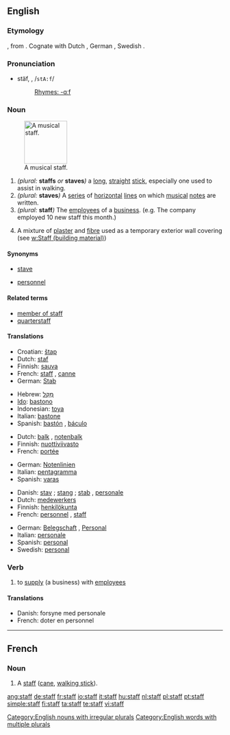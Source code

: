 {{see|Staff}}
==English==

===Etymology===
{{OE.}} {{term|stæf}}, from {{proto|Germanic|staƀoz}}.  Cognate with Dutch {{term|staf}}, German {{term|Stab}}, Swedish {{term|staf}}.

===Pronunciation===
* stäf, {{IPA|/stɑːf/}}, /<tt>stA:f</tt>/
*: [[Rhymes:English:-ɑːf|Rhymes: -ɑːf]]
<!-- is there also an -æf pronunciation? -->

===Noun===
{{en-noun|s|pl2=staves|-}}
[[Image:Music-staff.png|thumb|right|100px|A musical staff.]]

# ''(plural:'' '''staffs''' ''or'' '''staves''''')''  a [[long]], [[straight]] [[stick]], especially one used to assist in walking.
# ''(plural:'' '''staves''''')'' {{music}} A [[series]] of [[horizontal]] [[line]]s on which [[music]]al [[note]]s are written.
# ''(plural:'' '''staff''''')'' The [[employee]]s of a [[business]]. (e.g. The company employed 10 new staff this month.)
#{{uncountable}} A mixture of [[plaster]] and [[fibre]] used as a temporary exterior wall covering (see [[w:Staff (building material)]])

====Synonyms====
* {{sense|music}} [[stave]]
* {{sense|employees}} [[personnel]]

====Related terms====
* [[member of staff]]
* [[quarterstaff]]

====Translations====
{{trans-top|long, straight stick}}
* Croatian: [[štap]] {{m}}
* Dutch: [[:nl:staf|staf]] {{m}}
* Finnish: [[sauva]]
* French: [[staff#French|staff]] {{m}}, [[canne]] {{f}}
* German: [[Stab]] {{m}}
{{trans-mid}}
* Hebrew: [[מקל|מַקֵּל]] {{m}}
* [[Ido]]: [[bastono]]
* Indonesian: [[toya]]
* Italian: [[bastone]] {{m}}
* Spanish: [[bastón]] {{m}}, [[báculo]] {{m}}
{{trans-bottom}}

{{trans-top|series of horizontal lines}}
* Dutch: [[:nl:balk|balk]] {{m}}, [[:nl:notenbalk|notenbalk]] {{m}}
* Finnish: [[nuottiviivasto]]
* French: [[portée]] {{f}}
{{trans-mid}}
* German: [[Notenlinien]] {{f|p}}
* Italian: [[pentagramma]] {{m}}
* Spanish: [[varas]] {{f|p}}
{{trans-bottom}}

{{trans-top|employees of a business}}
* Danish: [[stav]] {{c}}; [[stang]] {{c}}; [[stab]] {{c}}, [[personale]] {{n}}
* Dutch: [[:nl:medewerkers|medewerkers]] {{m|p}}
* Finnish: [[henkilökunta]]
* French: [[personnel]] {{m}}, [[staff#French|staff]] {{m}}
{{trans-mid}}
* German: [[Belegschaft]] {{f}}, [[Personal]] {{n}}
* Italian: [[personale]] {{m}}
* Spanish: [[personal]] {{m}}
* Swedish: [[personal]]
{{trans-bottom}}

===Verb===
{{en-verb}}

# {{transitive}} to [[supply]] (a business) with [[employee]]s

====Translations====
* Danish: forsyne med personale
* French: doter en personnel

[[Category:English nouns with irregular plurals]]
[[Category:English words with multiple plurals]]

----
==French==

===Noun===
{{fr-noun|m|plural=staffs}}

# A [[staff]] ([[cane]], [[walking stick]]).

[[ang:staff]]
[[de:staff]]
[[fr:staff]]
[[io:staff]]
[[it:staff]]
[[hu:staff]]
[[nl:staff]]
[[pl:staff]]
[[pt:staff]]
[[simple:staff]]
[[fi:staff]]
[[ta:staff]]
[[te:staff]]
[[vi:staff]]